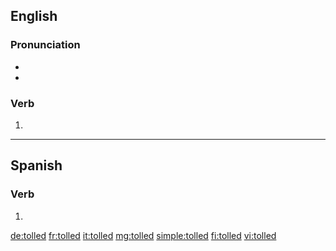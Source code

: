 ==English==

===Pronunciation===
* {{rhymes|əʊld|lang=en}}
* {{homophones|lang=en|told}}
===Verb===
{{head|en}}

# {{en-past of|toll}}

----

==Spanish==

===Verb===
{{es-verb-form|toller}}

# {{es-verb form of|ending=er|mood=imperative|sense=affirmative|pers=2|formal=no|number=plural|toller|region=Spain}}

[[de:tolled]]
[[fr:tolled]]
[[it:tolled]]
[[mg:tolled]]
[[simple:tolled]]
[[fi:tolled]]
[[vi:tolled]]